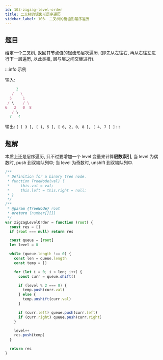 ```yaml
---
id: 103-zigzag-level-order
title: 二叉树的锯齿形层序遍历
sidebar_label: 103. 二叉树的锯齿形层序遍历
---
```


## 题目

给定一个二叉树, 返回其节点值的锯齿形层次遍历. (即先从左往右, 再从右往左进行下一层遍历, 以此类推, 层与层之间交替进行).

:::info 示例

输入:

```ts
     3
   /   \
  5     1
 / \    / \
6   2   0  8
   / \
  7   4
```

输出: `[ [ 3 ], [ 1, 5 ], [ 6, 2, 0, 8 ], [ 4, 7 ] ]`
:::

## 题解

本质上还是层序遍历, 只不过要增加一个 level 变量来计算**层数索引**, 当 level 为偶数时, push 到双端队列中; 当 level 为奇数时, unshift 到双端队列中.

```ts
/**
 * Definition for a binary tree node.
 * function TreeNode(val) {
 *     this.val = val;
 *     this.left = this.right = null;
 * }
 */
/**
 * @param {TreeNode} root
 * @return {number[][]}
 */
var zigzagLevelOrder = function (root) {
  const res = []
  if (root === null) return res

  const queue = [root]
  let level = 0

  while (queue.length !== 0) {
    const len = queue.length
    const temp = []

    for (let i = 0; i < len; i++) {
      const curr = queue.shift()

      if (level % 2 === 0) {
        temp.push(curr.val)
      } else {
        temp.unshift(curr.val)
      }

      if (curr.left) queue.push(curr.left)
      if (curr.right) queue.push(curr.right)
    }

    level++
    res.push(temp)
  }

  return res
}
```
